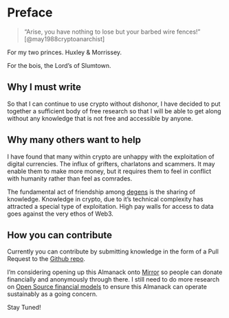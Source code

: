 # Preface {.unnumbered}

> "Arise, you have nothing to lose but your barbed wire fences!" [@may1988cryptoanarchist]

For my two princes. Huxley & Morrissey.

For the bois, the Lord's of Slumtown.

## Why I must write 
So that I can continue to use crypto without dishonor, I have decided to put together a sufficient body of free research so that I will be able to get along without any knowledge that is not free and accessible by anyone. 

## Why many others want to help
I have found that many within crypto are unhappy with the exploitation of digital currencies. The influx of grifters, charlatons and scammers. It may enable them to make more money, but it requires them to feel in conflict with humanity rather than feel as comrades. 

The fundamental act of friendship among [degens](./content/essentials/terms.qmd#degens) is the sharing of knowledge. Knowledge in crypto, due to it's technical complexity has attracted a special type of exploitation. High pay walls for access to data goes against the very ethos of Web3. 

## How you can contribute
Currently you can contribute by submitting knowledge in the form of a Pull Request to the [Github repo](https://github.com/HariSeldon23/degen-almanack).

I'm considering opening up this Almanack onto [Mirror](https://mirror.xyz/) so people can donate financially and anonymously through there. I still need to do more research on [Open Source financial models](http://www.catb.org/~esr/writings/magic-cauldron/) to ensure this Almanack can operate sustainably as a going concern. 

Stay Tuned!